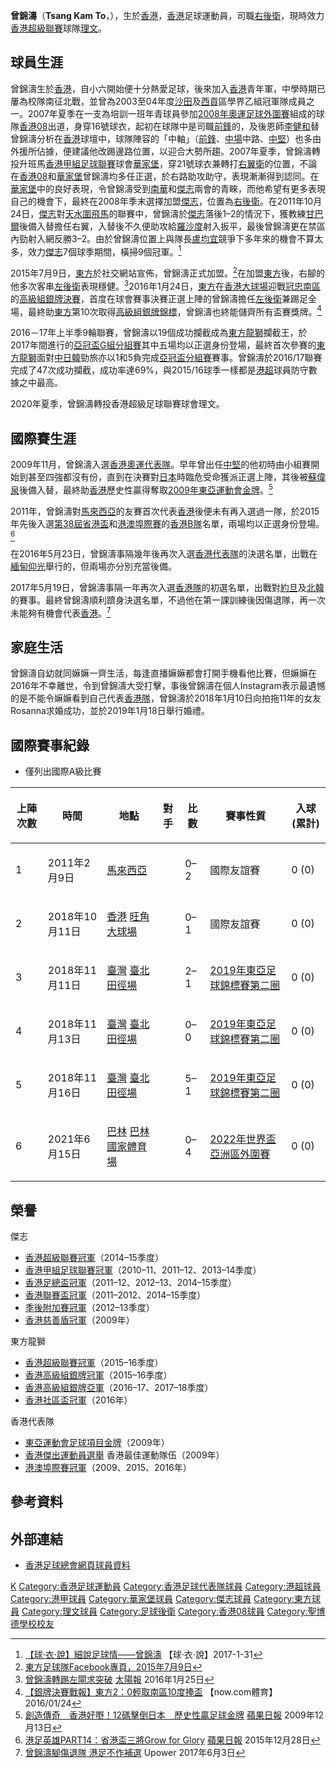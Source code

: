 {{Infobox football biography
| name        = 曾錦濤 <br> Tsang Kam To
| image       = Tsang Kam To.JPG
| fullname    = 曾錦濤
| nickname    = 主席、濤濤
| birth_date  = {{birth date and age|1989|6|21}}
| birth_place = [[香港|香港]]
| height      = {{height|m=1.75}}
| position    = [[右後衛|右後衛]]、[[左後衛|左後衛]]
| currentclub = [[理文足球會|理文]]
| clubnumber  = 21
| youthyears = 
| youthclubs = 
| years1 = 2006–2007
| clubs1 = [[香港08|香港08]]
| caps1  = 13
| goals1 = 1
| years2 = 2007–2008
| clubs2 = [[華家堡|華家堡]]
| caps2  = 17
| goals2 = 0
| years3 = 2008–2015 
| clubs3 = [[傑志體育會|傑志]]
| caps3  = 55
| goals3 = 4
| years4 = 2015–2020
| clubs4 = [[東方足球隊|東方龍獅]]
| caps4  = 65
| goals4 = 0
| years5 = 2020–
| clubs5 = [[理文足球會|理文]]
| caps5  = 0
| goals5 = 0
| nationalyears1 = 2009–2011
| nationalteam1  = [[香港奧運足球代表隊|香港U23]]
| nationalcaps1  = 10
| nationalgoals1 = 0
| nationalyears2 = 2011–
| nationalteam2  = [[香港足球代表隊|香港]]
| nationalcaps2  = 6
| nationalgoals2 = 0
| medaltemplates = {{MedalCountry|[[香港|香港]]}}
{{MedalSport | {{link-en|東亞運動會足球比賽|Football at the East Asian Games}}}}
{{MedalGold  | [[2009年東亞運動會足球比賽|2009年香港]] | {{link-en|東亞足球比賽|Football at the East Asian Games|足球}}}}
| pcupdate = 2016年4月23日
| ntupdate = 2011年8月20日
}}

'''曾錦濤'''（'''Tsang Kam To'''，{{bd|1989年|6月21日|catIdx=T曾}}），生於[[香港|香港]]，[[香港|香港]]足球運動員，司職[[右後衛|右後衛]]，現時效力[[香港超級聯賽|香港超級聯賽]]球隊[[理文足球會|理文]]。

==球員生涯==
曾錦濤生於[[香港|香港]]，自小六開始便十分熱愛足球，後來加入[[香港|香港]]青年軍，中學時期已屢為校隊南征北戰，並曾為2003至04年度[[沙田_(香港)|沙田]]及[[西貢市|西貢]]區學界乙組冠軍隊成員之一。2007年夏季在一支為培訓一班年青球員參加[[2008年夏季奧林匹克運動會足球比賽|2008年奧運足球外圍賽]]組成的球隊[[香港08|香港08]]出道，身穿16號球衣，起初在球隊中是司職[[前鋒_(足球)|前鋒]]的，及後恩師[[李健和|李健和]]替曾錦濤分析在[[香港|香港]]球壇中，球隊陣容的「中軸」（[[前鋒_(足球)|前鋒]]、[[中場|中場]]中路、[[中堅|中堅]]）也多由外援所佔據，便建議他改踢邊路位置，以迎合大勢所趨。2007年夏季，曾錦濤轉投升班馬[[香港甲組足球聯賽|香港甲組足球聯賽]]球會[[華家堡足球會|華家堡]]，穿21號球衣兼轉打[[右翼衛|右翼衛]]的位置，不論在[[香港08|香港08]]和[[華家堡足球會|華家堡]]曾錦濤均多任正選，於右路助攻助守，表現漸漸得到認同。在[[華家堡足球會|華家堡]]中的良好表現，令曾錦濤受到[[南華足球隊|南華]]和[[傑志體育會|傑志]]兩會的青睞，而他希望有更多表現自己的機會下，最終在2008年季末選擇加盟[[傑志體育會|傑志]]，位置為[[右後衛|右後衛]]。在2011年10月24日，[[傑志|傑志]]對[[天水圍飛馬|天水圍飛馬]]的聯賽中，曾錦濤於[[傑志|傑志]]落後1–2的情況下，獲教練[[甘巴爾|甘巴爾]]後備入替擔任右翼，入替後不久便助攻給[[羅沙度|羅沙度]]射入扳平，最後曾錦濤更在禁區內勁射入網反勝3–2。由於曾錦濤位置上與隊長[[盧均宜|盧均宜]]競爭下多年來的機會不算太多，效力[[傑志|傑志]]7個球季期間，橫掃9個冠軍。<ref>[https://scrollife.hk/article.483.html 【球‧衣‧說】細說足球情——曾錦濤] {{Wayback|url=https://scrollife.hk/article.483.html |date=20170218143544 }} 【球‧衣‧說】2017-1-31</ref>

2015年7月9日，[[東方足球隊|東方]]於社交網站宣佈，曾錦濤正式加盟。<ref>[https://www.facebook.com/EasternFootball/photos/a.517031735051135.1073741888.352271321527178/871576482929990/ 東方足球隊Facebook專頁，2015年7月9日]</ref>在加盟[[東方足球隊|東方]]後，右腳的他多次客串[[左後衛|左後衛]]表現穩健。<ref>[http://the-sun.on.cc/cnt/sport/20160125/00514_003.html 曾錦濤轉踢左閘求突破] {{Wayback|url=http://the-sun.on.cc/cnt/sport/20160125/00514_003.html |date=20161022154514 }} [[太陽報|太陽報]] 2016年1月25日</ref>2016年1月24日，[[東方足球隊|東方]]在[[香港大球場|香港大球場]]迎戰[[冠忠南區|冠忠南區]]的[[2015–16年香港高級組銀牌|高級組銀牌決賽]]，首度在球會賽事決賽正選上陣的曾錦濤擔任[[左後衛|左後衛]]兼踢足全場，最終助[[東方足球隊|東方]]第10次取得[[2015–16年香港高級組銀牌|高級組銀牌錦標]]，曾錦濤也終能儲齊所有盃賽獎牌。<ref>[http://sports.now.com/home/news/details?id=14224354192 【銀牌決賽戰報】東方2：0輕取南區10度捧盃] {{Wayback|url=http://sports.now.com/home/news/details?id=14224354192 |date=20191207052211 }} 【now.com體育】 2016/01/24</ref>

2016－17年上半季9輪聯賽，曾錦濤以19個成功攔截成為[[東方龍獅|東方龍獅]]攔截王，於2017年間進行的[[2017年亞洲聯賽冠軍盃|亞冠盃G組分組賽]]其中五場均以正選身份登場，最終首次參賽的[[東方龍獅|東方龍獅]]面對[[中國|中]][[日本|日]][[韓國|韓]]勁旅亦以1和5負完成[[2017年亞洲聯賽冠軍盃|亞冠盃分組賽]]賽事。曾錦濤於2016/17聯賽完成了47次成功攔截，成功率達69%，與2015/16球季一樣都是[[港超|港超]]球員防守數據之中最高。

2020年夏季，曾錦濤轉投香港超級足球聯賽球會理文。

==國際賽生涯==
2009年11月，曾錦濤入選[[香港奧運足球代表隊|香港奧運代表隊]]。早年曾出任[[中堅|中堅]]的他初時由小組賽開始到甚至四強都沒有份，直到在決賽對[[日本國家足球隊|日本]]時臨危受命獲派正選上陣，其後被[[蘇偉泉|蘇偉泉]]後備入替，最終助[[香港奧運足球代表隊|香港]]歷史性贏得奪取[[2009年東亞運動會足球比賽|2009年東亞運動會金牌]]。<ref>[http://hk.apple.nextmedia.com/news/first/20091213/13519066 創造傳奇　香港好嘢！12碼擊倒日本　歷史性贏足球金牌] {{Wayback|url=http://hk.apple.nextmedia.com/news/first/20091213/13519066 |date=20170305005739 }} [[蘋果日報|蘋果日報]] 2009年12月13日</ref>

2011年，曾錦濤對[[馬來西亞國家足球隊|馬來西亞]]的友賽首次代表[[香港足球代表隊|香港]]後便未有再入選過一隊，於2015年先後入選[[第38屆省港盃|第38屆省港盃]]和[[港澳埠際賽|港澳埠際賽]]的[[香港足球代表隊|香港B隊]]名單，兩場均以正選身份登場。<ref>[http://hk.apple.nextmedia.com/sports/art/20151228/19429041 港足英雄PART14：省港盃三將Grow for Glory] {{Wayback|url=http://hk.apple.nextmedia.com/sports/art/20151228/19429041 |date=20170620145104 }} [[蘋果日報|蘋果日報]] 2015年12月28日</ref>

在2016年5月23日，曾錦濤事隔幾年後再次入選[[香港足球代表隊|香港代表隊]]的決選名單，出戰在[[緬甸|緬甸]][[仰光|仰光]]舉行的{{tsl|en|2016 AYA Bank Cup|AYA銀行盃}}，但兩場亦分別充當後備。

2017年5月19日，曾錦濤事隔一年再次入選[[香港足球代表隊|香港隊]]的初選名單，出戰對[[約旦國家足球隊|約旦]]及[[北韓國家足球隊|北韓]]的賽事。最終曾錦濤順利躋身決選名單，不過他在第一課訓練後因傷退隊，再一次未能夠有機會代表[[香港足球代表隊|香港]]。<ref>[https://www.upower.com.hk/article/62669-%E6%9B%BE%E9%8C%A6%E6%BF%A4%E8%85%B3%E5%82%B7%E9%80%80%E9%9A%8A-%E6%B8%AF%E8%B6%B3%E4%B8%8D%E4%BD%9C%E8%A3%9C%E9%81%B8 曾錦濤腳傷退隊 港足不作補選] {{Wayback|url=https://www.upower.com.hk/article/62669-%E6%9B%BE%E9%8C%A6%E6%BF%A4%E8%85%B3%E5%82%B7%E9%80%80%E9%9A%8A-%E6%B8%AF%E8%B6%B3%E4%B8%8D%E4%BD%9C%E8%A3%9C%E9%81%B8 |date=20190920092953 }} Upower 2017年6月3日</ref>

==家庭生活==
曾錦濤自幼就同嫲嫲一齊生活，每逢直播嫲嫲都會打開手機看他比賽，但嫲嫲在2016年不幸離世，令到曾錦濤大受打擊，事後曾錦濤在個人Instagram表示最遺憾的是不能令嫲嫲看到自己代表[[香港足球代表隊|香港隊]]，曾錦濤於2018年1月10日向拍拖11年的女友Rosanna求婚成功，並於2019年1月18日舉行婚禮。

== 國際賽事紀錄 ==
* 僅列出國際A級比賽

{|width=90% class="wikitable"  style="text-align: center; font-size: 90%"
!上陣次數!!時間!!地點!!對手!!比數!!賽事性質!!入球 (累計)
|-
|1||2011年2月9日||align=left|{{flagicon|MAS}} [[馬來西亞|馬來西亞]] {{link-en|莎阿南體育場|Shah Alam Stadium}}||align=left|{{fb|MAL}}||0–2||國際友誼賽||0 (0)
|-
|2||2018年10月11日||align=left|{{flagicon|HKG}} [[香港|香港]] [[旺角大球場|旺角大球場]] ||align=left|{{fb|THA}}||0–1||國際友誼賽||0 (0)
|-
|3||2018年11月11日||align=left|{{flagicon|TPE}} [[臺灣|臺灣]] [[臺北田徑場|臺北田徑場]] ||align=left|{{fb|TPE}}||2–1||[[2019年東亞足球錦標賽|2019年東亞足球錦標賽第二圈]]||0 (0)
|-
|4||2018年11月13日||align=left|{{flagicon|TPE}} [[臺灣|臺灣]] [[臺北田徑場|臺北田徑場]] ||align=left|{{fb|PRK}}||0–0||[[2019年東亞足球錦標賽|2019年東亞足球錦標賽第二圈]]||0 (0)
|-
|5||2018年11月16日||align=left|{{flagicon|TPE}} [[臺灣|臺灣]] [[臺北田徑場|臺北田徑場]] ||align=left|{{fb|MGL}}||5–1||[[2019年東亞足球錦標賽|2019年東亞足球錦標賽第二圈]]||0 (0)
|-
|6||2021年6月15日||align=left|{{flagicon|BHR}} [[巴林|巴林]] [[巴林國家體育場|巴林國家體育場]] ||align=left|{{fb|BHR}}||0–4||[[2022年國際足協世界盃外圍賽_(亞洲區)|2022年世界盃亞洲區外圍賽]]||0 (0)
|}

==榮譽==
;傑志
* [[2014－15年度香港超級聯賽|香港超級聯賽冠軍]]（2014–15季度）
* [[香港甲組足球聯賽|香港甲組足球聯賽冠軍]]（2010–11、2011–12、2013–14季度）
* [[香港足總盃|香港足總盃冠軍]]（2011–12、2012–13、2014–15季度）
* [[香港聯賽盃|香港聯賽盃冠軍]]（2011–2012、2014–15季度）
* [[2012–13年香港甲組足球聯賽季後附加賽|季後附加賽冠軍]]（2012–13季度）
* [[香港社區盃|香港慈善盾冠軍]]（2009年）
;東方龍獅
* [[香港超級聯賽|香港超級聯賽冠軍]]（2015–16季度）
* [[香港高級組銀牌|香港高級組銀牌冠軍]]（2015–16季度）
* [[2017–18年香港高級組銀牌|香港高級組銀牌亞軍]]（2016–17、2017–18季度）
* [[社區盃|香港社區盃冠軍]]（2016年）
;香港代表隊
* [[2009年東亞運動會足球比賽|東亞運動會足球項目金牌]]（2009年）
* [[香港傑出運動員選舉|香港傑出運動員選舉]] 香港最佳運動隊伍（2009年）
* [[港澳埠際足球賽|港澳埠際賽冠軍]]（2009、2015、2016年）

==參考資料==
{{Reflist}}

==外部連結==
* [http://www.hkfa.com/zh-hk/player_view.php?player_id=4075 香港足球總會網頁球員資料] {{Wayback|url=http://www.hkfa.com/zh-hk/player_view.php?player_id=4075 |date=20140718101942 }}

{{理文球員名單}}
{{2009年東亞運動會香港參賽名單}}
{{2010年亞運會香港參賽名單}}

{{DEFAULTSORT:Tsang Kam To}} 
[[Category:曾姓|K]]
[[Category:香港足球運動員|Category:香港足球運動員]]
[[Category:香港足球代表隊球員|Category:香港足球代表隊球員]]
[[Category:港超球員|Category:港超球員]]
[[Category:港甲球員|Category:港甲球員]]
[[Category:華家堡球員|Category:華家堡球員]]
[[Category:傑志球員|Category:傑志球員]]
[[Category:東方球員|Category:東方球員]]
[[Category:理文球員|Category:理文球員]]
[[Category:足球後衛|Category:足球後衛]]
[[Category:香港08球員|Category:香港08球員]]
[[Category:聖博德學校校友|Category:聖博德學校校友]]
